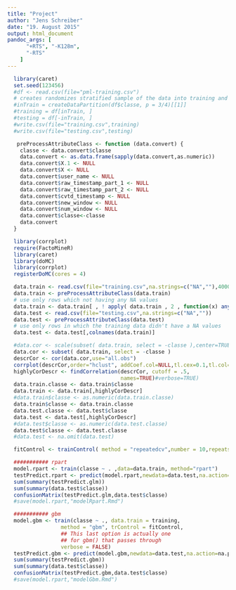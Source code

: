 ```yaml
---
title: "Project"
author: "Jens Schreiber"
date: "19. August 2015"
output: html_document
pandoc_args: [
      "+RTS", "-K128m",
      "-RTS"
    ]
---
```




```r
  library(caret)
  set.seed(123456)
  #df <- read.csv(file="pml-training.csv")
  # creates randomizes stratified sample of the data into training and test data
  #inTrain = createDataPartition(df$classe, p = 3/4)[[1]]
  #training = df[inTrain, ]
  #testing = df[-inTrain, ]
  #write.csv(file="training.csv",training)
  #write.csv(file="testing.csv",testing)

   preProcessAttributeClass <- function (data.convert) {
    classe <- data.convert$classe
    data.convert <- as.data.frame(sapply(data.convert,as.numeric))
    data.convert$X.1 <- NULL
    data.convert$X <- NULL
    data.convert$user_name <- NULL
    data.convert$raw_timestamp_part_1 <- NULL
    data.convert$raw_timestamp_part_2 <- NULL
    data.convert$cvtd_timestamp <- NULL
    data.convert$new_window <- NULL
    data.convert$num_window <- NULL
    data.convert$classe<-classe
    data.convert
  }
```



```r
  library(corrplot)
  require(FactoMineR) 
  library(caret)
  library(doMC)
  library(corrplot)
  registerDoMC(cores = 4)

  data.train <- read.csv(file="training.csv",na.strings=c("NA",""),4000)
  data.train <- preProcessAttributeClass(data.train)
  # use only rows which not having any NA values
  data.train <- data.train[ , ! apply( data.train , 2 , function(x) any(is.na(x)) ) ]
  data.test <- read.csv(file="testing.csv",na.strings=c("NA",""))  
  data.test <- preProcessAttributeClass(data.test)
  # use only rows in which the training data didn't have a NA values
  data.test <- data.test[,colnames(data.train)]

  #data.cor <- scale(subset( data.train, select = -classe ),center=TRUE,scale=TRUE)
  data.cor <- subset( data.train, select = -classe )
  descrCor <- cor(data.cor,use="all.obs")
  corrplot(descrCor,order="hclust", addCoef.col=NULL,tl.cex=0.1,tl.col="white")
  highlyCorDescr <- findCorrelation(descrCor, cutoff = .5,    
                                    names=TRUE)#verbose=TRUE)
  data.train.classe <- data.train$classe
  data.train <- data.train[,highlyCorDescr]
  #data.train$classe <- as.numeric(data.train.classe)
  data.train$classe <- data.train.classe
  data.test.classe <- data.test$classe
  data.test <- data.test[,highlyCorDescr]
  #data.test$classe <- as.numeric(data.test.classe)
  data.test$classe <- data.test.classe
  #data.test <- na.omit(data.test)
```

```r
  fitControl <- trainControl( method = "repeatedcv",number = 10,repeats = 2)

  ########### rpart
  model.rpart <- train(classe ~ . ,data=data.train, method="rpart")
  testPredict.rpart <- predict(model.rpart,newdata=data.test,na.action=na.pass)
  sum(summary(testPredict.glm))
  sum(summary(data.test$classe))
  confusionMatrix(testPredict.glm,data.test$classe)
  #save(model.rpart,"modelRpart.Rmd")

  ########### gbm
  model.gbm <- train(classe ~ ., data.train = training,
                 method = "gbm", trControl = fitControl,
                 ## This last option is actually one
                 ## for gbm() that passes through
                 verbose = FALSE)
  testPredict.gbm <- predict(model.gbm,newdata=data.test,na.action=na.pass)
  sum(summary(testPredict.gbm))
  sum(summary(data.test$classe))
  confusionMatrix(testPredict.gbm,data.test$classe)
  #save(model.rpart,"modelGbm.Rmd")
                           
```


